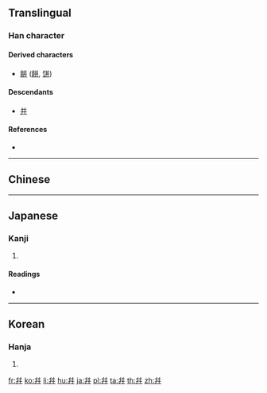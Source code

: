 {{character info/new}}
{{also|並|幵|井|并}}
==Translingual==

===Han character===
{{Han char|rn=51|rad=干|as=05|sn=8|four=|canj=YJYJ|ids=⿱丷幵}}

====Derived characters====
* [[餠]] ([[餅]], [[饼]])

====Descendants====
* [[并]] {{qualifier|in compounds, such as 餅}}

====References====
* {{Han ref|kx=0340.070|dkj=09175|hdz=10408.060|uh=5E77|ud=24183}}

----

==Chinese==
{{zh-see|並|v}}

----

==Japanese==
{{ja-kanji forms|并|幷}}

===Kanji===
{{ja-kanji|grade=|rs=干05|style=ky|shin=并}}

# {{defn|lang=ja|sort=干05}}

====Readings====
* {{ja-readings|on=[[へい]] (hei), [[ひょう]] (hyō)|kun=[[あわせる]] (awaseru), [[ならぶ]] (narabu)}}

----

==Korean==

===Hanja===
{{ko-hanja|hangeul=[[병]]|eumhun=[[어우르다|어우를]]|rv=byeong|mr=byŏng|y=byeong}}

# {{defn|lang=ko|sort=干05}}

[[fr:幷]]
[[ko:幷]]
[[li:幷]]
[[hu:幷]]
[[ja:幷]]
[[pl:幷]]
[[ta:幷]]
[[th:幷]]
[[zh:幷]]